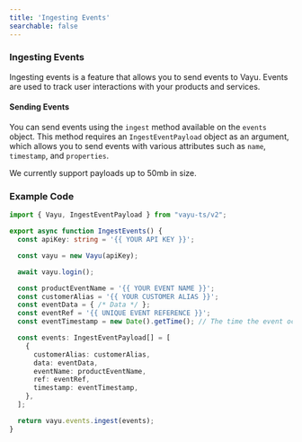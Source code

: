 ```yaml
---
title: 'Ingesting Events'
searchable: false
---
```


### Ingesting Events

Ingesting events is a feature that allows you to send events to Vayu. Events are used to track user interactions with your products and services.

#### Sending Events

You can send events using the `ingest` method available on the `events` object. This method requires an `IngestEventPayload` object as an argument, which allows you to send events with various attributes such as `name`, `timestamp`, and `properties`.

We currently support payloads up to 50mb in size.


### Example Code

```typescript
import { Vayu, IngestEventPayload } from "vayu-ts/v2";

export async function IngestEvents() {
  const apiKey: string = '{{ YOUR API KEY }}';

  const vayu = new Vayu(apiKey);

  await vayu.login();

  const productEventName = '{{ YOUR EVENT NAME }}';
  const customerAlias = '{{ YOUR CUSTOMER ALIAS }}';
  const eventData = { /* Data */ };
  const eventRef = '{{ UNIQUE EVENT REFERENCE }}';
  const eventTimestamp = new Date().getTime(); // The time the event occurred in Unix time

  const events: IngestEventPayload[] = [
    {
      customerAlias: customerAlias,
      data: eventData,
      eventName: productEventName,
      ref: eventRef,
      timestamp: eventTimestamp,
    },
  ];

  return vayu.events.ingest(events);
}
```